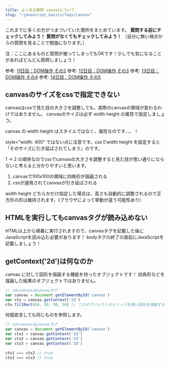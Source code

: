 ```yaml
---
title: よくある質問 canvasについて
slug: "/javascript_basics/faqs/canvas"
---
```


これまでに多くの方がつまづいていた箇所をまとめています。
**質問する前にチェックしてみよう！**
**質問がなくてもチェックしてみよう！**
（自分に無い視点からの質問を見ることで勉強になります。）

注：ここにあるものと質問が被ってしまってもOKです！少しでも気になることがあればどんどん質問しましょう！

参考: [11日目：DOM操作 その2](/javascript_basics/tutorials/day11)
参考: [12日目：DOM操作 その3](/javascript_basics/tutorials/day12)
参考: [13日目：DOM操作 その4](/javascript_basics/tutorials/day13)
参考: [14日目：DOM操作 その5](/javascript_basics/tutorials/day14)


## canvasのサイズをcssで指定できない

canvasはcssで見た目の大きさを調整しても、実際のcanvasの領域が変わるわけではありません。
canvasのサイズは必ず width height の属性で指定しましょう。

canvas の width height はスタイルではなく、属性なのです、、、！

style="width: 400" ではない点に注意です。cssでwidth height を設定すると「そのサイズに引き延ばされてしまう」のです。

1 -> 2 の順序なのでcssでcanvasの大きさを調整すると見た目が思い通りにならないと考えると分かりやすいと思います。

1. canvasで100x100の領域に四角形が描画される
2. cssが適用されてcanvasが引き延ばされる

width height どちらかだけ指定した場合は、高さも自動的に調整されるので正方形の形は維持されます。(ブラウザによって挙動が違う可能性あり)


## HTMLを実行してもcanvasタグが読み込めない

HTMLは上から順番に実行されますので、canvasタグを記載した後にJavaScriptを読み込む必要があります！
bodyタグの終了の直前にJavaScriptを記載しましょう！


## getContext('2d')は何なのか

canvas に対して図形を描画する機能を持ったオブジェクトです！
四角形などを描画した結果のオブジェクトではありません。

```js
// id=canvasはcanvasタグ
var canvas = document.getElementById('canvas')
var ctx = canvas.getContext('2d')
ctx.fillRect(50, 50, 50, 50) // このオブジェクトのメソッドを使い図形を描画する
```

何個宣言しても同じものを参照します。

```js
// id=canvasはcanvasタグ
var canvas = document.getElementById('canvas')
var ctx1 = canvas.getContext('2d')
var ctx2 = canvas.getContext('2d')
var ctx3 = canvas.getContext('2d')
　
ctx1 === ctx2 // true
ctx2 === ctx3 // true
```
